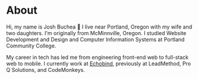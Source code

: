 

# About

<!-- ![](/josh-buchea.jpg) -->

Hi, my name is Josh Buchea 👋 I live near Portland, Oregon with my wife and two daughters.
I'm originally from McMinnville, Oregon.
I studied Website Development and Design and Computer Information Systems at Portland Community College.

My career in tech has led me from engineering front-end web to full-stack web to mobile.
I currently work at [Echobind][],
previously at LeadMethod, Pro Q Solutions, and CodeMonkeys.

[Echobind]: https://echobind.com

